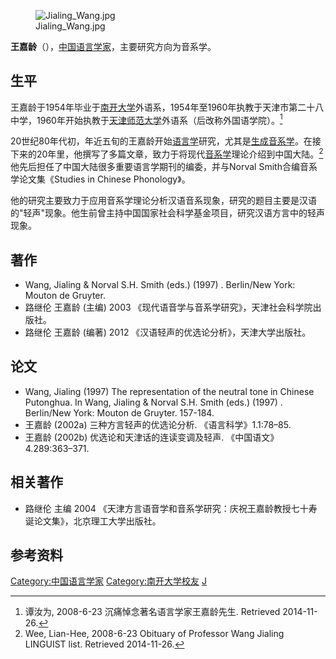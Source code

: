 {{citation style|time=2016-06-24T12:14:06+00:00}}

[[File:Jialing_Wang.jpg|thumb]]

'''王嘉龄'''（{{bd|1934年|11月28日|2008年|6月23日|catIdx=W王}}），[[中国|中国]][[语言学家|语言学家]]，主要研究方向为音系学。

==生平==
王嘉龄于1954年毕业于[[南开大学|南开大学]]外语系，1954年至1960年执教于天津市第二十八中学，1960年开始执教于[[天津师范大学|天津师范大学]]外语系（后改称外国语学院）。<ref> 谭汝为, 2008-6-23 沉痛悼念著名语言学家王嘉龄先生. Retrieved 2014-11-26.</ref>

20世纪80年代初，年近五旬的王嘉龄开始[[语言学|语言学]]研究，尤其是[[生成音系学|生成音系学]]。在接下来的20年里，他撰写了多篇文章，致力于将现代[[音系学|音系学]]理论介绍到中国大陆。<ref>Wee, Lian-Hee, 2008-6-23 Obituary of Professor Wang Jialing LINGUIST list. Retrieved 2014-11-26.</ref> 他先后担任了中国大陆很多重要语言学期刊的编委，并与Norval Smith合编音系学论文集《Studies in Chinese Phonology》{{来源请求}}。

他的研究主要致力于应用音系学理论分析汉语音系现象，研究的题目主要是汉语的"轻声"现象。他生前曾主持中国国家社会科学基金项目，研究汉语方言中的轻声现象{{来源请求}}。

==著作==
* Wang, Jialing & Norval S.H. Smith (eds.) (1997) {{var|Studies in Chinese Phonology}}. Berlin/New York: Mouton de Gruyter.
* 路继伦 王嘉龄 (主编) 2003 《现代语音学与音系学研究》，天津社会科学院出版社。
* 路继伦 王嘉龄 (编著) 2012 《汉语轻声的优选论分析》，天津大学出版社。

==论文==
* Wang, Jialing (1997) The representation of the neutral tone in Chinese Putonghua. In Wang, Jialing & Norval S.H. Smith (eds.) (1997) {{var|Studies in Chinese Phonology}}. Berlin/New York: Mouton de Gruyter. 157-184.
* 王嘉龄 (2002a) 三种方言轻声的优选论分析. 《语言科学》1.1:78–85. 
* 王嘉龄 (2002b) 优选论和天津话的连读变调及轻声. 《中国语文》4.289:363–371. 

==相关著作==
* 路继伦 主编 2004 《天津方言语音学和音系学研究：庆祝王嘉龄教授七十寿诞论文集》，北京理工大学出版社。

==参考资料==
{{reflist}}

{{DEFAULTSORT:W}}
[[Category:中国语言学家|Category:中国语言学家]]
[[Category:南开大学校友|Category:南开大学校友]]
[[Category:王姓|J]]